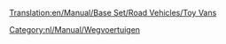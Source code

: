 [[Translation:en/Manual/Base Set/Road Vehicles/Toy Vans]]

{{nl/Manual/Base Set/Road Vehicles/Wegvoertuig|name     = MightyMover Speelgoedvrachtwagen
  |img      = en/Manual/Base Set/Road Vehicles/MightyMover Toy.png
  |price    = £4.797 (€ 9.594)
  |speed    = 30 mph (48 km/h)
  |annual   = £421 (€ 842)
  |designed = 1935
  |life     = 15
  |capacity = 17 stukken [[nl/Manual/Base Set/Cargos/Speelgoed|speelgoed]]
}}
{{nl/Manual/Base Set/Road Vehicles/Wegvoertuig|name     = Powernaught Speelgoedvrachtwagen
  |img      = en/Manual/Base Set/Road Vehicles/Powernaught Toy.png
  |price    = £6.027 (€ 12.054)
  |speed    = 55 mph (88 km/h)
  |annual   = £787 (€ 1.574)
  |designed = 1978
  |life     = 15
  |capacity = 19 stukken [[nl/Manual/Base Set/Cargos/Speelgoed|speelgoed]]
}}
{{nl/Manual/Base Set/Road Vehicles/Wegvoertuig|name     = Wizzow Speelgoedvrachtwagen
  |img      = en/Manual/Base Set/Road Vehicles/Wizzow Toy.png
  |price    = £6.437 (€ 12.874)
  |speed    = 70 mph (112 km/h)
  |annual   = £1.125 (€ 2.250)
  |designed = 2015
  |life     = 15
  |capacity = 22 stukken [[nl/Manual/Base Set/Cargos/Speelgoed|speelgoed]]
}}
[[Category:nl/Manual/Wegvoertuigen]]